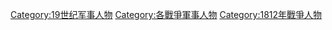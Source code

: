 [[Category:19世纪军事人物|Category:19世纪军事人物]]
[[Category:各戰爭軍事人物|Category:各戰爭軍事人物]]
[[Category:1812年戰爭人物|Category:1812年戰爭人物]]